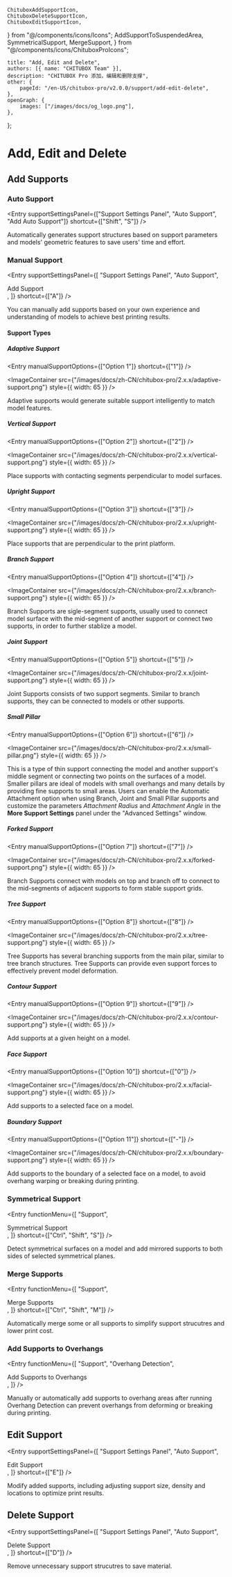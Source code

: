 	ChituboxAddSupportIcon,
	ChituboxDeleteSupportIcon,
	ChituboxEditSupportIcon,
} from "@/components/icons/Icons";
	AddSupportToSuspendedArea,
	SymmetricalSupport,
	MergeSupport,
} from "@/components/icons/ChituboxProIcons";

	title: "Add, Edit and Delete",
	authors: [{ name: "CHITUBOX Team" }],
	description: "CHITUBOX Pro 添加，编辑和删除支撑",
	other: {
		pageId: "/en-US/chitubox-pro/v2.0.0/support/add-edit-delete",
	},
	openGraph: {
		images: ["/images/docs/og_logo.png"],
	},
};

# Add, Edit and Delete

## Add Supports

### Auto Support

<Entry
	supportSettingsPanel={["Support Settings Panel", "Auto Support", "Add Auto Support"]}
	shortcut={["Shift", "S"]}
/>

Automatically generates support structures based on support parameters and models' geometric features to save users' time and effort.

### Manual Support

<Entry
	supportSettingsPanel={[
		"Support Settings Panel",
		"Auto Support",
		<div className="flex items-center gap-1">
			<ChituboxAddSupportIcon />
			Add Support
		</div>,
	]}
	shortcut={["A"]}
/>

You can manually add supports based on your own experience and understanding of models to achieve best printing results.

#### Support Types

##### Adaptive Support

<Entry manualSupportOptions={["Option 1"]} shortcut={["1"]} />

<ImageContainer
	src={"/images/docs/zh-CN/chitubox-pro/2.x.x/adaptive-support.png"}
	style={{ width: 65 }}
/>

Adaptive supports would generate suitable support intelligently to match model features.

##### Vertical Support

<Entry manualSupportOptions={["Option 2"]} shortcut={["2"]} />

<ImageContainer
	src={"/images/docs/zh-CN/chitubox-pro/2.x.x/vertical-support.png"}
	style={{ width: 65 }}
/>

Place supports with contacting segments perpendicular to model surfaces.

##### Upright Support

<Entry manualSupportOptions={["Option 3"]} shortcut={["3"]} />

<ImageContainer
	src={"/images/docs/zh-CN/chitubox-pro/2.x.x/upright-support.png"}
	style={{ width: 65 }}
/>

Place supports that are perpendicular to the print platform.

##### Branch Support 

<Entry manualSupportOptions={["Option 4"]} shortcut={["4"]} />

<ImageContainer
	src={"/images/docs/zh-CN/chitubox-pro/2.x.x/branch-support.png"}
	style={{ width: 65 }}
/>

Branch Supports are sigle-segment supports, usually used to connect model surface with the mid-segment of another support or connect two supports, in order to further stablize a model. 

##### Joint Support

<Entry manualSupportOptions={["Option 5"]} shortcut={["5"]} />

<ImageContainer
	src={"/images/docs/zh-CN/chitubox-pro/2.x.x/joint-support.png"}
	style={{ width: 65 }}
/>

Joint Supports consists of two support segments. Similar to branch supports, they can be connected to models or other supports.

##### Small Pillar

<Entry manualSupportOptions={["Option 6"]} shortcut={["6"]} />

<ImageContainer
	src={"/images/docs/zh-CN/chitubox-pro/2.x.x/small-pillar.png"}
	style={{ width: 65 }}
/>

This is a type of thin support connecting the model and another support's middle segment or connecting two points on the surfaces of a model. Smaller pillars are ideal of models with small overhangs and many details by providing fine supports to small areas.
<Admonition type="tip" title="Tip">
	Users can enable the Automatic Attachment option when using Branch, Joint and Small Pillar supports and customize the parameters _Attachment Radius_ and _Attachment Angle_ in the **More Support Settings** panel under the "Advanced Settings" window.
</Admonition>

##### Forked Support

<Entry manualSupportOptions={["Option 7"]} shortcut={["7"]} />

<ImageContainer
	src={"/images/docs/zh-CN/chitubox-pro/2.x.x/forked-support.png"}
	style={{ width: 65 }}
/>

Branch Supports connect with models on top and branch off to connect to the mid-segments of adjacent supports to form stable support grids.

##### Tree Support

<Entry manualSupportOptions={["Option 8"]} shortcut={["8"]} />

<ImageContainer
	src={"/images/docs/zh-CN/chitubox-pro/2.x.x/tree-support.png"}
	style={{ width: 65 }}
/>

Tree Supports has several branching supports from the main pilar, similar to tree branch structures. Tree Supports can provide even support forces to effectively prevent model deformation.

##### Contour Support

<Entry manualSupportOptions={["Option 9"]} shortcut={["9"]} />

<ImageContainer
	src={"/images/docs/zh-CN/chitubox-pro/2.x.x/contour-support.png"}
	style={{ width: 65 }}
/>

Add supports at a given height on a model.

##### Face Support

<Entry manualSupportOptions={["Option 10"]} shortcut={["0"]} />

<ImageContainer
	src={"/images/docs/zh-CN/chitubox-pro/2.x.x/facial-support.png"}
	style={{ width: 65 }}
/>

Add supports to a selected face on a model.

##### Boundary Support

<Entry manualSupportOptions={["Option 11"]} shortcut={["-"]} />

<ImageContainer
	src={"/images/docs/zh-CN/chitubox-pro/2.x.x/boundary-support.png"}
	style={{ width: 65 }}
/>

Add supports to the boundary of a selected face on a model, to avoid overhang warping or breaking during printing.

### Symmetrical Support

<Entry
	functionMenu={[
		"Support",
		<div className="flex items-center gap-1">
			<SymmetricalSupport />
			Symmetrical Support
		</div>,
	]}
	shortcut={["Ctrl", "Shift", "S"]}
/>

Detect symmetrical surfaces on a model and add mirrored supports to both sides of selected symmetrical planes.

### Merge Supports

<Entry
	functionMenu={[
		"Support",
		<div className="flex items-center gap-1">
			<MergeSupport />
			Merge Supports
		</div>,
	]}
	shortcut={["Ctrl", "Shift", "M"]}
/>

Automatically merge some or all supports to simplify support strucutres and lower print cost.

### Add Supports to Overhangs

<Entry
	functionMenu={[
		"Support",
		"Overhang Detection",
		<div className="flex items-center gap-1">
			<AddSupportToSuspendedArea />
			Add Supports to Overhangs
		</div>,
	]}
/>

Manually or automatically add supports to overhang areas after running <NextLink href="/zh-CN/chitubox-pro/latest/risk-detection#悬空检测">Overhang Detection</NextLink> can prevent overhangs from deforming or breaking during printing.

## Edit Support

<Entry
	supportSettingsPanel={[
		"Support Settings Panel",
		"Auto Support",
		<div className="flex items-center gap-1">
			<ChituboxEditSupportIcon />
			Edit Support
		</div>,
	]}
	shortcut={["E"]}
/>

Modify added supports, including adjusting support size, density and locations to optimize print results.

## Delete Support

<Entry
	supportSettingsPanel={[
		"Support Settings Panel",
		"Auto Support",
		<div className="flex items-center gap-1">
			<ChituboxDeleteSupportIcon />
			Delete Support
		</div>,
	]}
	shortcut={["D"]}
/>

Remove unnecessary support strucutres to save material.
